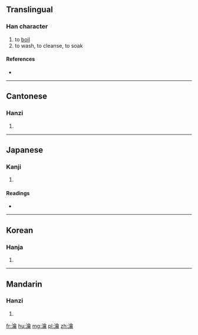 ==Translingual==

===Han character===
{{Han char|rn=85|rad=水|as=17|sn=20|four=3812<sub>7</sub>|canj=水人一月 (EOMB), X水人一月 (XEOMB)}}

# to [[boil]]
# to wash, to cleanse, to soak

====References====
* {{Han ref|kx=0661.160|dkj=18709|dj=1071.020|hdz=31788.100|uh=7039|ud=28729|bh=F465|bd=62565}}

----

==Cantonese==

===Hanzi===
{{yue-hanzi|jyut=|y=yeuk6}}

# {{defn|lang=yue|sort=水17}}

----

==Japanese==

===Kanji===
{{ja-kanji|grade=|rs=水17}}

# {{defn|lang=ja|sort=水17}}

====Readings====
* {{ja-readings|on=[[せく]] (seku), [[よう]] (yō)|kun=[[ひたす]] (hitasu)}}

----

==Korean==

===Hanja===
{{ko-hanja|hangeul=약|eumhun=|rv=yak|mr=yak|y=yak}}

# {{defn|lang=ko|sort=水17}}

----

==Mandarin==

===Hanzi===
{{cmn-hanzi|pin=[[yuè]] ([[yue4]])|wg=yüeh<sup>4</sup>}}

# {{defn|lang=cmn|sort=水17}}

[[fr:瀹]]
[[hu:瀹]]
[[mg:瀹]]
[[pl:瀹]]
[[zh:瀹]]